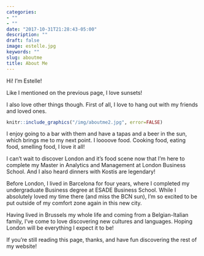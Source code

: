 ```yaml
---
categories:
- ""
- ""
date: "2017-10-31T21:28:43-05:00"
description: ""
draft: false
image: estelle.jpg
keywords: ""
slug: aboutme
title: About Me
---
```


Hi! I'm Estelle!

Like I mentioned on the previous page, I love sunsets! 

I also love other things though. First of all, I love to hang out with my friends and loved ones.

```r
knitr::include_graphics("/img/aboutme2.jpg", error=FALSE) 
```

I enjoy going to a bar with them and have a tapas and a beer in the sun, which brings me to my next point. I loooove food. Cooking food, eating food, smelling food, I love it all! 

I can't wait to discover London and it's food scene now that I'm here to complete my Master in Analytics and Management at London Business School. And I also heard dinners with Kostis are legendary! 

Before London, I lived in Barcelona for four years, where I completed my undergraduate Business degree at ESADE Business School. While I absolutely loved my time there (and miss the BCN sun), I'm so excited to be put outside of my comfort zone again in this new city. 

Having lived in Brussels my whole life and coming from a Belgian-Italian family, I've come to love discovering new cultures and languages. Hoping London will be everything I expect it to be! 

If you're still reading this page, thanks, and have fun discovering the rest of my website!